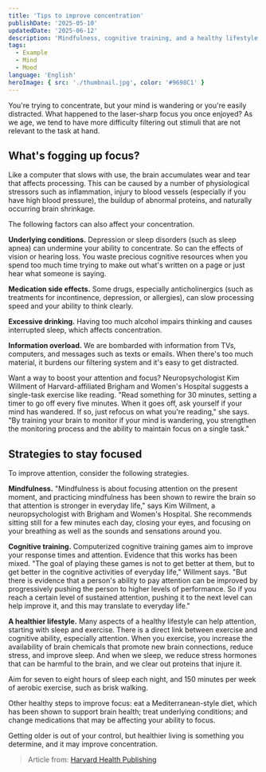 ```yaml
---
title: 'Tips to improve concentration'
publishDate: '2025-05-10'
updatedDate: '2025-06-12'
description: 'Mindfulness, cognitive training, and a healthy lifestyle may help sharpen your focus.'
tags:
  - Example
  - Mind
  - Mood
language: 'English'
heroImage: { src: './thumbnail.jpg', color: '#9698C1' }
---
```



You're trying to concentrate, but your mind is wandering or you're easily distracted. What happened to the laser-sharp focus you once enjoyed? As we age, we tend to have more difficulty filtering out stimuli that are not relevant to the task at hand.

## What's fogging up focus?

Like a computer that slows with use, the brain accumulates wear and tear that affects processing. This can be caused by a number of physiological stressors such as inflammation, injury to blood vessels (especially if you have high blood pressure), the buildup of abnormal proteins, and naturally occurring brain shrinkage.

The following factors can also affect your concentration.

**Underlying conditions.** Depression or sleep disorders (such as sleep apnea) can undermine your ability to concentrate. So can the effects of vision or hearing loss. You waste precious cognitive resources when you spend too much time trying to make out what's written on a page or just hear what someone is saying.

**Medication side effects.** Some drugs, especially anticholinergics (such as treatments for incontinence, depression, or allergies), can slow processing speed and your ability to think clearly.

**Excessive drinking.** Having too much alcohol impairs thinking and causes interrupted sleep, which affects concentration.

**Information overload.** We are bombarded with information from TVs, computers, and messages such as texts or emails. When there's too much material, it burdens our filtering system and it's easy to get distracted.

<Aside type='tip' title='Try this focus exercise'>
  Want a way to boost your attention and focus? Neuropsychologist Kim Willment of Harvard-affiliated
  Brigham and Women's Hospital suggests a single-task exercise like reading. "Read something for 30
  minutes, setting a timer to go off every five minutes. When it goes off, ask yourself if your mind
  has wandered. If so, just refocus on what you're reading," she says. "By training your brain to
  monitor if your mind is wandering, you strengthen the monitoring process and the ability to
  maintain focus on a single task."
</Aside>

## Strategies to stay focused

To improve attention, consider the following strategies.

**Mindfulness.** "Mindfulness is about focusing attention on the present moment, and practicing mindfulness has been shown to rewire the brain so that attention is stronger in everyday life," says Kim Willment, a neuropsychologist with Brigham and Women's Hospital. She recommends sitting still for a few minutes each day, closing your eyes, and focusing on your breathing as well as the sounds and sensations around you.

**Cognitive training.** Computerized cognitive training games aim to improve your response times and attention. Evidence that this works has been mixed. "The goal of playing these games is not to get better at them, but to get better in the cognitive activities of everyday life," Willment says. "But there is evidence that a person's ability to pay attention can be improved by progressively pushing the person to higher levels of performance. So if you reach a certain level of sustained attention, pushing it to the next level can help improve it, and this may translate to everyday life."

**A healthier lifestyle.** Many aspects of a healthy lifestyle can help attention, starting with sleep and exercise. There is a direct link between exercise and cognitive ability, especially attention. When you exercise, you increase the availability of brain chemicals that promote new brain connections, reduce stress, and improve sleep. And when we sleep, we reduce stress hormones that can be harmful to the brain, and we clear out proteins that injure it.

Aim for seven to eight hours of sleep each night, and 150 minutes per week of aerobic exercise, such as brisk walking.

Other healthy steps to improve focus: eat a Mediterranean-style diet, which has been shown to support brain health; treat underlying conditions; and change medications that may be affecting your ability to focus.

Getting older is out of your control, but healthier living is something you determine, and it may improve concentration.

> Article from: [Harvard Health Publishing](https://www.health.harvard.edu/mind-and-mood/tips-to-improve-concentration)
